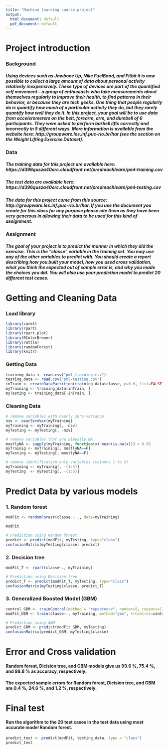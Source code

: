 ```yaml
---
title: "Machine learning course project"
output:
  html_document: default
  pdf_document: default
---
```


# Project introduction
### Background
##### Using devices such as Jawbone Up, Nike FuelBand, and Fitbit it is now possible to collect a large amount of data about personal activity relatively inexpensively. These type of devices are part of the quantified self movement – a group of enthusiasts who take measurements about themselves regularly to improve their health, to find patterns in their behavior, or because they are tech geeks. One thing that people regularly do is quantify how much of a particular activity they do, but they rarely quantify how well they do it. In this project, your goal will be to use data from accelerometers on the belt, forearm, arm, and dumbell of 6 participants. They were asked to perform barbell lifts correctly and incorrectly in 5 different ways. More information is available from the website here: http://groupware.les.inf.puc-rio.br/har (see the section on the Weight Lifting Exercise Dataset).

### Data
##### The training data for this project are available here: https://d396qusza40orc.cloudfront.net/predmachlearn/pml-training.csv
##### The test data are available here: https://d396qusza40orc.cloudfront.net/predmachlearn/pml-testing.csv
##### The data for this project come from this source: http://groupware.les.inf.puc-rio.br/har. If you use the document you create for this class for any purpose please cite them as they have been very generous in allowing their data to be used for this kind of assignment.

### Assignment
##### The goal of your project is to predict the manner in which they did the exercise. This is the "classe" variable in the training set. You may use any of the other variables to predict with. You should create a report describing how you built your model, how you used cross validation, what you think the expected out of sample error is, and why you made the choices you did. You will also use your prediction model to predict 20 different test cases.

# Getting and Cleaning Data
### Load library
```r
library(caret)
library(rpart)
library(rpart.plot)
library(RColorBrewer)
library(rattle)
library(randomForest)
library(knitr)
```
### Getting Data
```r
training_data <- read.csv("pml-training.csv")
testing_data <- read.csv("pml-testing.csv")
inTrain <- createDataPartition(training_data$classe, p=0.6, list=FALSE)
myTraining <- training_data[inTrain, ]
myTesting <- training_data[-inTrain, ]
```
### Cleaning Data
```r
# remove variables with nearly zero variance
nzv <- nearZeroVar(myTraining)
myTraining <- myTraining[, -nzv]
myTesting <- myTesting[, -nzv]

# remove variables that are almostly NA
mostlyNA <- sapply(myTraining, function(x) mean(is.na(x))) > 0.95
myTrainig <- myTraining[, mostlyNA==F]
myTesting <- myTesting[, mostlyNA==F]

# remove identification only variables (columns 1 to 5)
myTraining <- myTrainig[, -(1:5)]
myTesting  <- myTesting[, -(1:5)]
```
# Predict Data by various models
### 1. Random forest
```r
modFit <- randomForest(classe ~ ., data=myTraining)

modFit

# Prediction using Random forest
predict <- predict(modFit, myTesting, type="class")
confusionMatrix(myTesting$classe, predict)
```
### 2. Decision tree
```r
modFit_T <- rpart(classe~., myTraining)

# Prediction using Decision tree
predict_T <- predict(modFit_T, myTesting, type="class")
confusionMatrix(myTesting$classe, predict_T)
```
### 3. Generalized Boosted Model (GBM)
```r
control_GBM <- trainControl(method = "repeatedcv", number=5, repeats=1)
modFit_GBM <- train(classe~., myTraining, method="gbm", trControl=control_GBM, verbose=FALSE)
```
```r
# Prediction using GBM
predict_GBM <- predict(modFit_GBM, myTesting)
confusionMatrix(predict_GBM, myTesting$classe)
```

# Error and Cross validation
#### Random forest, Dicision tree, and GBM models give us 99.6 %, 75.4 %, and 98.8 % as accuracy, respectively.
#### The expected sample errors for Random forest, Dicision tree, and GBM are 0.4 %, 24.6 %, and 1.2 %, respectively.

# Final test
#### Run the algorithm to the 20 test cases in the test data using most accurate model Random forest.
```r
predict_test <- predict(modFit, testing_data, type = "class")
predict_test
```